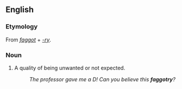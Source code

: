 {{rfc|needs ordinary sense as well, has books cites}}
==English==

===Etymology===
From ''[[faggot]]'' + ''[[-ry]]''.

===Noun===
{{en-noun|-}}

# {{pejorative|slang}} A quality of being unwanted or not expected.
#: ''The professor gave me a D! Can you believe this '''faggotry'''?''